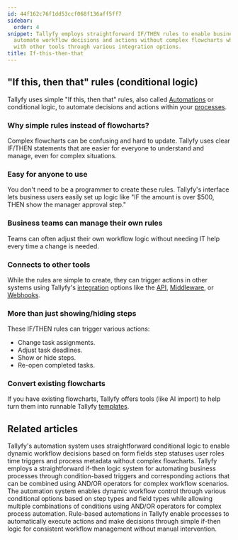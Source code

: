 ```yaml
---
id: 44f162c76f1dd53ccf068f136aff5ff7
sidebar:
  order: 4
snippet: Tallyfy employs straightforward IF/THEN rules to enable business users to
  automate workflow decisions and actions without complex flowcharts while connecting
  with other tools through various integration options.
title: If-this-then-that
---
```


## "If this, then that" rules (conditional logic)

Tallyfy uses simple "If this, then that" rules, also called [Automations](/products/pro/documenting/templates/automations/) or conditional logic, to automate decisions and actions within your [processes](/products/pro/tracking-and-tasks/processes/).

### Why simple rules instead of flowcharts?

Complex flowcharts can be confusing and hard to update. Tallyfy uses clear IF/THEN statements that are easier for everyone to understand and manage, even for complex situations.

<lite-vimeo videoid="905736451"></lite-vimeo>

### Easy for anyone to use

You don't need to be a programmer to create these rules. Tallyfy's interface lets business users easily set up logic like "IF the amount is over $500, THEN show the manager approval step."

### Business teams can manage their own rules

Teams can often adjust their own workflow logic without needing IT help every time a change is needed.

### Connects to other tools

While the rules are simple to create, they can trigger actions in other systems using Tallyfy's [integration](/products/pro/integrations/) options like the [API](/products/pro/integrations/open-api/), [Middleware](/products/pro/integrations/middleware/), or [Webhooks](/products/pro/integrations/webhooks/).

### More than just showing/hiding steps

These IF/THEN rules can trigger various actions:

*   Change task assignments.
*   Adjust task deadlines.
*   Show or hide steps.
*   Re-open completed tasks.

### Convert existing flowcharts

If you have existing flowcharts, Tallyfy offers tools (like AI import) to help turn them into runnable Tallyfy [templates](/products/pro/documenting/templates/).


## Related articles
<CardGrid>
<LinkTitleCard header="<b>Automations > Conditionals</b>" href="/products/pro/documenting/templates/automations/conditionals/" > Tallyfy's automation system uses straightforward conditional logic to enable dynamic workflow decisions based on form fields step statuses user roles time triggers and process metadata without complex flowcharts. </LinkTitleCard>
<LinkTitleCard header="<b>Automations > Logic operations explained</b>" href="/products/pro/documenting/templates/automations/logic-explained/" > Tallyfy employs a straightforward if-then logic system for automating business processes through condition-based triggers and corresponding actions that can be combined using AND/OR operators for complex workflow scenarios. </LinkTitleCard>
<LinkTitleCard header="<b>Conditionals > Conditionals (IF) explained</b>" href="/products/pro/documenting/templates/automations/conditionals/conditionals-explained/" > The automation system enables dynamic workflow control through various conditional options based on step types and field types while allowing multiple combinations of conditions using AND/OR operators for complex process automation. </LinkTitleCard>
<LinkTitleCard header="<b>Templates > Automations</b>" href="/products/pro/documenting/templates/automations/" > Rule-based automations in Tallyfy enable processes to automatically execute actions and make decisions through simple if-then logic for consistent workflow management without manual intervention. </LinkTitleCard>
</CardGrid>